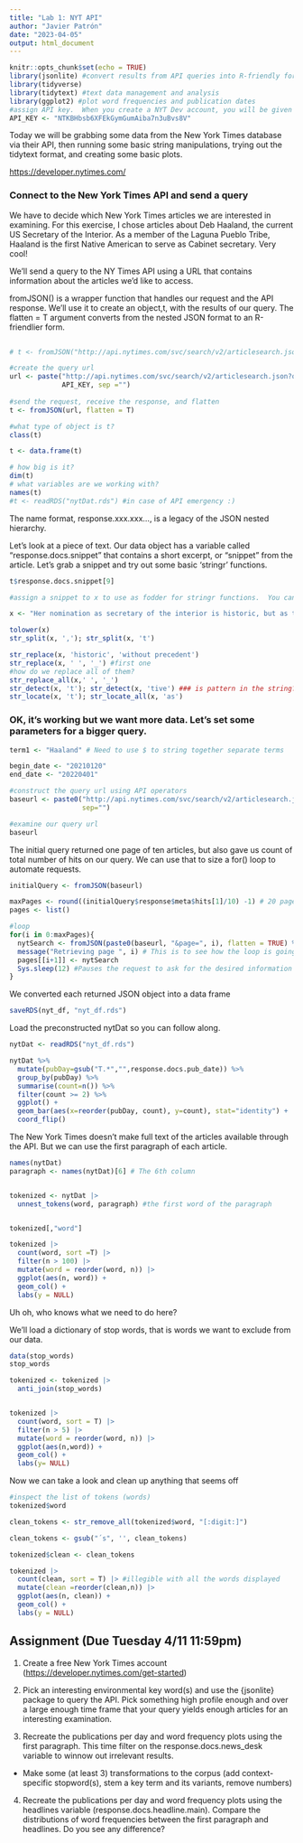 ```yaml
---
title: "Lab 1: NYT API"
author: "Javier Patrón"
date: "2023-04-05"
output: html_document
---
```


```r
knitr::opts_chunk$set(echo = TRUE)
library(jsonlite) #convert results from API queries into R-friendly formats 
library(tidyverse)
library(tidytext) #text data management and analysis
library(ggplot2) #plot word frequencies and publication dates
#assign API key.  When you create a NYT Dev account, you will be given a key
API_KEY <- "NTKBHbsb6XFEkGymGumAiba7n3uBvs8V"
```

Today we will be grabbing some data from the New York Times database via their API, then running some basic string manipulations, trying out the tidytext format, and creating some basic plots.

<https://developer.nytimes.com/>

### Connect to the New York Times API and send a query

We have to decide which New York Times articles we are interested in examining. For this exercise, I chose articles about Deb Haaland, the current US Secretary of the Interior. As a member of the Laguna Pueblo Tribe, Haaland is the first Native American to serve as Cabinet secretary. Very cool!

We'll send a query to the NY Times API using a URL that contains information about the articles we'd like to access.

fromJSON() is a wrapper function that handles our request and the API response. We'll use it to create an object,t, with the results of our query. The flatten = T argument converts from the nested JSON format to an R-friendlier form.

```r
​
# t <- fromJSON("http://api.nytimes.com/svc/search/v2/articlesearch.json?q=haaland&api-key=",API_KEY,flatten = TRUE) 

#create the query url
url <- paste("http://api.nytimes.com/svc/search/v2/articlesearch.json?q=haaland&api-key=",
             API_KEY, sep ="")
​
#send the request, receive the response, and flatten
t <- fromJSON(url, flatten = T)
```

```r
#what type of object is t?
class(t) 

t <- data.frame(t)

# how big is it?
dim(t)
# what variables are we working with?
names(t)
#t <- readRDS("nytDat.rds") #in case of API emergency :)
```

The name format, response.xxx.xxx..., is a legacy of the JSON nested hierarchy.

Let's look at a piece of text. Our data object has a variable called "response.docs.snippet" that contains a short excerpt, or "snippet" from the article. Let's grab a snippet and try out some basic 'stringr' functions.

```r
t$response.docs.snippet[9]

#assign a snippet to x to use as fodder for stringr functions.  You can follow along using the sentence on the next line.

x <- "Her nomination as secretary of the interior is historic, but as the first Native cabinet member, she would have to strike a delicate balance." 

tolower(x)
str_split(x, ','); str_split(x, 't')

str_replace(x, 'historic', 'without precedent')
str_replace(x, ' ', '_') #first one
#how do we replace all of them?
str_replace_all(x,' ', '_')
str_detect(x, 't'); str_detect(x, 'tive') ### is pattern in the string? T/F
str_locate(x, 't'); str_locate_all(x, 'as')
```

### OK, it's working but we want more data. Let's set some parameters for a bigger query.

```r
term1 <- "Haaland" # Need to use $ to string together separate terms 

begin_date <- "20210120"
end_date <- "20220401"

#construct the query url using API operators
baseurl <- paste0("http://api.nytimes.com/svc/search/v2/articlesearch.json?q=",term1,"&begin_date=",begin_date,"&end_date=",end_date,"&facet_filter=true&api-key=","NTKBHbsb6XFEkGymGumAiba7n3uBvs8V",
                  sep="")

#examine our query url
baseurl
```

The initial query returned one page of ten articles, but also gave us count of total number of hits on our query. We can use that to size a for() loop to automate requests.

```r

initialQuery <- fromJSON(baseurl)

maxPages <- round((initialQuery$response$meta$hits[1]/10) -1) # 20 pages of results
pages <- list()

#loop
for(i in 0:maxPages){
  nytSearch <- fromJSON(paste0(baseurl, "&page=", i), flatten = TRUE) %>% data.frame() 
  message("Retrieving page ", i) # This is to see how the loop is going
  pages[[i+1]] <- nytSearch 
  Sys.sleep(12) #Pauses the request to ask for the desired information to the API
}


```

We converted each returned JSON object into a data frame

```r
saveRDS(nyt_df, "nyt_df.rds")
```

Load the preconstructed nytDat so you can follow along.

```r
nytDat <- readRDS("nyt_df.rds")

```

```r
nytDat %>%
  mutate(pubDay=gsub("T.*","",response.docs.pub_date)) %>%
  group_by(pubDay) %>%
  summarise(count=n()) %>%
  filter(count >= 2) %>%
  ggplot() +
  geom_bar(aes(x=reorder(pubDay, count), y=count), stat="identity") +
  coord_flip()
```

The New York Times doesn't make full text of the articles available through the API. But we can use the first paragraph of each article.

```r

names(nytDat)
paragraph <- names(nytDat)[6] # The 6th column


tokenized <- nytDat |>
  unnest_tokens(word, paragraph) #the first word of the paragraph 


tokenized[,"word"]


```


```r

tokenized |> 
  count(word, sort =T) |> 
  filter(n > 100) |> 
  mutate(word = reorder(word, n)) |> 
  ggplot(aes(n, word)) +
  geom_col() +
  labs(y = NULL)

```

Uh oh, who knows what we need to do here?

We'll load a dictionary of stop words, that is words we want to exclude from our data.
​
```r
data(stop_words)
stop_words

tokenized <- tokenized |> 
  anti_join(stop_words)


tokenized |> 
  count(word, sort = T) |> 
  filter(n > 5) |> 
  mutate(word = reorder(word, n)) |> 
  ggplot(aes(n,word)) + 
  geom_col() +
  labs(y= NULL)


```

Now we can take a look and clean up anything that seems off
```r

#inspect the list of tokens (words)
tokenized$word

clean_tokens <- str_remove_all(tokenized$word, "[:digit:]") 

clean_tokens <- gsub("´s", '', clean_tokens) 

tokenized$clean <- clean_tokens

tokenized |> 
  count(clean, sort = T) |> #illegible with all the words displayed
  mutate(clean =reorder(clean,n)) |> 
  ggplot(aes(n, clean)) +
  geom_col() +
  labs(y = NULL)


```

## Assignment (Due Tuesday 4/11 11:59pm)

1.  Create a free New York Times account (<https://developer.nytimes.com/get-started>)

2.  Pick an interesting environmental key word(s) and use the {jsonlite} package to query the API. Pick something high profile enough and over a large enough time frame that your query yields enough articles for an interesting examination.

3.  Recreate the publications per day and word frequency plots using the first paragraph.  This time filter on the response.docs.news_desk variable to winnow out irrelevant results.

-   Make some (at least 3) transformations to the corpus (add context-specific stopword(s), stem a key term and its variants, remove numbers)

4.  Recreate the publications per day and word frequency plots using the headlines variable (response.docs.headline.main). Compare the distributions of word frequencies between the first paragraph and headlines. Do you see any difference?